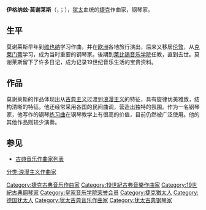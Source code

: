 {{Infobox classical
| 中文名 = 莫谢莱斯
| 画像 = Moscheles in Leipzig.jpg 
| 附注 =      
| 原文名 = Ignaz Moscheles
| 国别 = [[File:Flag_of_Bohemia.svg|22px]] [[波希米亞王國|波希米亞王國]]   
| 出生日期 = {{birth date|1794|5|23}}
| 出生地 = [[神聖羅馬帝國|神聖羅馬帝國]][[波希米亞王國|波希米亞王國]][[布拉格|布拉格]]
| 逝世日期 = {{death date and age|1870|3|10|1794|5|23}}
| 逝世地 = [[薩克森王國|薩克森王國]][[莱比锡|莱比锡]]
| 所属时期 = 浪漫主义
| 所属乐派 = 
| 擅长作品类型 = 钢琴曲，室内乐
| 代表作 = 八部钢琴协奏曲，大提琴奏鸣曲，长笛奏鸣曲，大量钢琴奏鸣曲，练习曲，变奏曲，小品等
| 师从 = [[阿尔布雷希茨贝格|阿尔布雷希茨贝格]]，[[萨列里|萨列里]]，[[克莱门蒂|克莱门蒂]]
| 学生 = [[门德尔松|门德尔松]]，[[雅达松|雅达松]]，[[巴吉尔|巴吉尔]]
| 官方网站 = 
}}

'''伊格纳兹·莫谢莱斯'''（{{lang-de|'''Ignaz Moscheles'''}}，{{IPA-de|ˈig.nats ˈmɔ.ʃɛ.lɛs}}；{{bd|1794年|5月23日|1870年|3月10日}}），[[犹太|犹太]]血统的[[捷克|捷克]]作曲家，钢琴家。

==生平==
莫谢莱斯早年到[[维也纳|维也纳]]学习作曲，并在[[欧洲|欧洲]]各地旅行演出，后来又移居[[伦敦|伦敦]]，从[[克莱门蒂|克莱门蒂]]学习，成为当时重要的钢琴家。後期到[[莱比锡音乐学院|莱比锡音乐学院]]任教，直到去世。莫谢莱斯留下了许多日记，成为记录19世纪音乐生活的宝贵资料。

==作品==
莫谢莱斯的作品体现出从[[古典主义音乐|古典主义]]过渡到[[浪漫主义音乐|浪漫主义]]的特征，具有旋律优美雅致，结构清晰的特征。他还经常采用各国的民间曲调，营造出独特的氛围。作为一名钢琴家，他写作的钢琴[[练习曲|练习曲]]在钢琴教学上有很高的价值，目前仍然被广泛使用。他的其他作品则较少演奏。

==参见==
* [[古典音乐作曲家列表|古典音乐作曲家列表]]
{{浪漫主義}}
{{Authority control}}

{{DEFAULTSORT:Moscheles, Ignaz}}
[[Category:捷克古典音乐作曲家|Category:捷克古典音乐作曲家]]
[[Category:19世紀古典音樂作曲家|Category:19世紀古典音樂作曲家]]
[[分类:浪漫主义作曲家|分类:浪漫主义作曲家]]
[[Category:19世紀古典鋼琴家|Category:19世紀古典鋼琴家]]
[[Category:皇家音乐学院荣誉会员|Category:皇家音乐学院荣誉会员]]
[[Category:捷克猶太人|Category:捷克猶太人]]
[[Category:德国犹太人|Category:德国犹太人]]
[[Category:犹太古典音乐作曲家|Category:犹太古典音乐作曲家]]
[[Category:犹太古典钢琴家|Category:犹太古典钢琴家]]